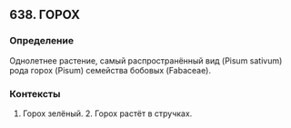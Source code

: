 ## 638. ГОРОХ
### Определение
Однолетнее растение, самый распространённый вид (Pisum sativum) рода горох (Pisum) семейства бобовых (Fabaceae).

### Контексты
1. Горох зелёный. 2. Горох растёт в стручках.


